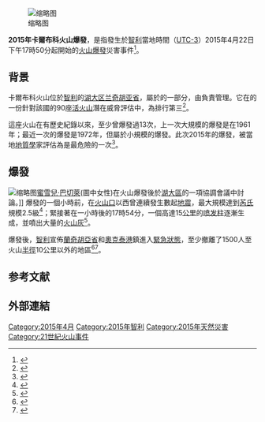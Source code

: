 [[File:Calbuco_(17031769427).jpg|缩略图]]

'''2015年卡爾布科火山爆發'''，是指發生於[[智利|智利]]當地時間（[[UTC-3|UTC-3]]）2015年4月22日下午17時50分起開始的[[普林尼式火山噴發|火山爆發]]災害事件<ref>{{cite web|title=Reporte Especial de Actividad Volcánica (REAV) REGIÓN DE LOS LAGOS Año 2015 abril 22 18:00 HL|url=http://www.sernageomin.cl/reportesVolcanes/20150422071701310REAV_Region_de_Los%20Lagos_Abril_22-2015_Volc%C3%A1n_Calbuco.pdf|publisher=Servicio Nacional de Geología y Minería|accessdate=2015-04-26|language=es|date=2015-04-22|deadurl=yes|archiveurl=https://web.archive.org/web/20150425113747/http://www.sernageomin.cl/reportesVolcanes/20150422071701310REAV_Region_de_Los%20Lagos_Abril_22-2015_Volc%C3%A1n_Calbuco.pdf|archivedate=2015-04-25}}</ref>。

== 背景 ==
{{main|卡爾布科火山}}
卡爾布科火山位於[[智利|智利]]的[[湖大区|湖大区]][[兰奇胡亚省|兰奇胡亚省]]，屬於{{link-en|延基韋國家自然保護區|Llanquihue National Reserve}}的一部分，由{{link-en|智利國家林業公司|National Forest Corporation (Chile)}}負責管理。它在{{link-en|智利地質與礦業局|National Geology and Mining Service}}的一份針對該國的90座[[活火山|活火山]]潛在威脅評估中，為排行第三<ref>{{cite news|author1=Servicio Nacional de Geología y Minería|title=Ranking de peligrosidad de los 90 volcanes activos en Chile|url=http://www.sernageomin.cl/archivos/Ranking-de-Volcanes.pdf|accessdate=2015-04-26|language=es|deadurl=yes|archiveurl=https://web.archive.org/web/20151211080024/http://www.sernageomin.cl/archivos/Ranking-de-Volcanes.pdf|archivedate=2015-12-11}}</ref>。

這座火山在有歷史紀錄以來，至少曾爆發過13次，上一次大規模的爆發是在1961年；最近一次的爆發是1972年，但屬於小規模的爆發。此次2015年的爆發，被當地[[地質學|地質學]]家評估為是最危險的一次<ref>{{cite news|author1=Carina Almarza|title=Última gran erupción de volcán Calbuco se desarrolló en 1961|url=http://www.biobiochile.cl/2015/04/22/ultima-gran-erupcion-de-volcan-calbuco-se-desarrollo-en-1961.shtml|accessdate=2015-04-26|date=2015-04-22|language=es|archive-date=2015-04-25|archive-url=https://web.archive.org/web/20150425042845/http://www.biobiochile.cl/2015/04/22/ultima-gran-erupcion-de-volcan-calbuco-se-desarrollo-en-1961.shtml|dead-url=no}}</ref>。

== 爆發 ==
[[File:Reunión_de_coordinación_región_de_Los_Lagos_(16625443564).jpg|缩略图]][[蜜雪兒·巴切萊|蜜雪兒·巴切萊]](圖中女性)在火山爆發後於[[湖大區|湖大區]]的一項協調會議中討論。]]
爆發的一個小時前，在[[火山口|火山口]]以西曾連續發生數起[[地震|地震]]，最大規模達到[[芮氏|芮氏]]規模2.5級<ref>{{cite web|title=Reporte Especial de Actividad Volcánica (REAV) REGIÓN DE LOS LAGOS Año 2015 Abril 22 (20:45 HL)|publisher=Servicio Nacional de Geología y Minería|accessdate=2015-04-26|language=es|date=2015-04-22}}</ref>；緊接著在一小時後的17時54分，一個高達15[[公里|公里]]的[[喷发柱|喷发柱]]逐漸生成，並噴出大量的[[火山灰|火山灰]]<ref>{{cite web|title=Reporte Especial de Actividad Volcánica (REAV) REGIÓN DE LOS LAGOS Año 2015 Abril 22 (22:30 HL)|url=http://www.sernageomin.cl/reportesVolcanes/20150422111504900REAV_Los_Lagos_22-04-2015_2230.pdf|publisher=Servicio Nacional de Geología y Minería|accessdate=2015-04-26|language=es|date=2015-04-22|archive-date=2015-04-25|archive-url=https://web.archive.org/web/20150425113800/http://www.sernageomin.cl/reportesVolcanes/20150422111504900REAV_Los_Lagos_22-04-2015_2230.pdf|dead-url=yes}}</ref>。

爆發後，[[智利|智利]]宣佈[[蘭奇胡亞省|蘭奇胡亞省]]和[[奧克泰港|奧克泰港]]鎮進入[[緊急狀態|緊急狀態]]，至少撤離了1500人至火山[[半徑|半徑]]10公里以外的地區<ref>{{cite news|title=Chile declares emergency as Calbuco volcano erupts|url=http://news.yahoo.com/chile-declares-alert-calbuco-volcano-erupts-214429439.html|accessdate=2015-04-23|agency=法新社|date=2015-04-23|language=en|archive-date=2015-04-26|archive-url=https://web.archive.org/web/20150426002647/http://news.yahoo.com/chile-declares-alert-calbuco-volcano-erupts-214429439.html|dead-url=no}}</ref><ref>{{cite news|title=卡爾布科火山爆發 智利發布紅色警戒|url=http://www.cna.com.tw/news/aopl/201504230059-1.aspx|accessdate=2015-04-26|agency=[[中央社|中央社]]|date=2015-04-23|archive-date=2015-07-17|archive-url=https://web.archive.org/web/20150717103212/http://www.cna.com.tw/news/aopl/201504230059-1.aspx|dead-url=no}}</ref>。

==参考文献==
{{reflist}}

== 外部連結 ==
{{Commonscat|2015 Calbuco eruption}}
[[Category:2015年4月|Category:2015年4月]]
[[Category:2015年智利|Category:2015年智利]]
[[Category:2015年天然災害|Category:2015年天然災害]]
[[Category:21世紀火山事件|Category:21世紀火山事件]]